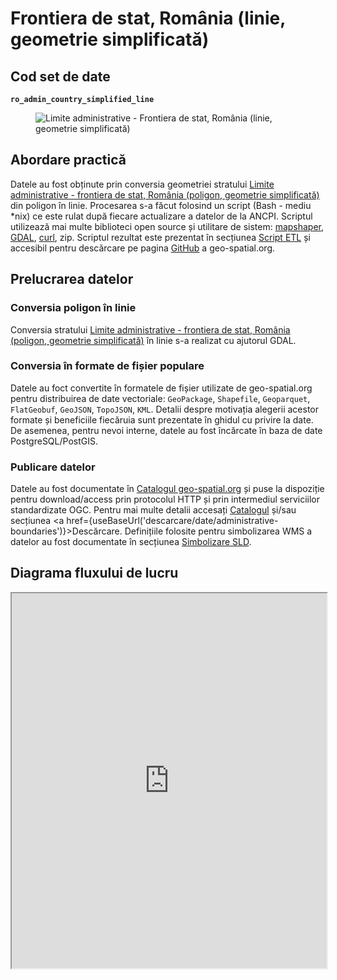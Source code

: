 
# Frontiera de stat, România (linie, geometrie simplificată)

## Cod set de date

**`ro_admin_country_simplified_line`**

<figure style={{ textAlign: "center" }}>
  <img src={useBaseUrl('https://services.geo-spatial.org/data/thumbnails/administrative-boundaries/country/ro-admin-country-simplified-line.svg')} alt="Limite administrative - Frontiera de stat, România (linie, geometrie simplificată)" />
</figure>

## Abordare practică

Datele au fost obținute prin conversia geometriei stratului [Limite administrative - frontiera de stat, România (poligon, geometrie simplificată)](https://services.geo-spatial.org/geonetwork/srv/eng/catalog.search#/metadata/a1ccf00a-c444-4a61-8ce6-436c6c909595) din poligon în linie. Procesarea s-a făcut folosind un script (Bash - mediu *nix) ce este rulat după fiecare actualizare a datelor de la ANCPI. Scriptul utilizează mai multe biblioteci open source și utilitare de sistem: [mapshaper](https://mapshaper.org/), [GDAL](https://gdal.org), [curl](https://curl.se/), zip. Scriptul rezultat este prezentat în secțiunea [Script ETL](#script-etl) și accesibil pentru descărcare pe pagina [GitHub](https://github.com/geospatialorg/ingestie-date/blob/main/publish_update_ro_admin_country_simplified_line.sh) a geo-spatial.org.

## Prelucrarea datelor

### Conversia poligon în linie

Conversia stratului [Limite administrative - frontiera de stat, România (poligon, geometrie simplificată)](https://services.geo-spatial.org/geonetwork/srv/eng/catalog.search#/metadata/a1ccf00a-c444-4a61-8ce6-436c6c909595) în linie s-a realizat cu ajutorul GDAL.

### Conversia în formate de fișier populare

Datele au foct convertite în formatele de fișier utilizate de geo-spatial.org pentru distribuirea de date vectoriale: `GeoPackage`, `Shapefile`, `Geoparquet`, `FlatGeobuf`, `GeoJSON`, `TopoJSON`, `KML`. Detalii despre motivația alegerii acestor formate și beneficiile fiecăruia sunt prezentate în ghidul cu privire la date. De asemenea, pentru nevoi interne, datele au fost încărcate în baza de date PostgreSQL/PostGIS.

### Publicare datelor

Datele au fost documentate în [Catalogul geo-spatial.org](https://services.geo-spatial.org/geonetwork/srv/eng/catalog.search#/metadata/b003b6ec-6cd4-4b4d-abe6-635dac8b4280) și puse la dispoziție pentru download/access prin protocolul HTTP și prin intermediul serviciilor standardizate OGC. Pentru mai multe detalii accesați [Catalogul](https://services.geo-spatial.org/geonetwork/srv/eng/catalog.search#/metadata/b003b6ec-6cd4-4b4d-abe6-635dac8b4280) și/sau secțiunea <a href={useBaseUrl('descarcare/date/administrative-boundaries')}>Descărcare</a>. Definițiile folosite pentru simbolizarea WMS a datelor au fost documentate în secțiunea [Simbolizare SLD](#simbolizare-sld).

## Diagrama fluxului de lucru

<iframe
  src="https://geo-spatial.org/jsoncrack/editor/?json=https://geo-spatial.org/descrieri-etl-json/etl_ro_admin_country_simplified_line.json"
  width="100%"
  height="600"
  style={{ border: '1px solid #ccc', borderRadius: '8px' }}
  loading="lazy"
/>

<a
  href="https://geo-spatial.org/jsoncrack/editor/?json=https://geo-spatial.org/descrieri-etl-json/etl_ro_admin_country_simplified_line.json"
  target="_blank"
  rel="noopener noreferrer"
>
  Deschide diagrama într-o pagină separată <i className="fa fa-external-link-alt" style={{ marginLeft: '0.3rem' }}></i>
</a>

## Script ETL

```bash title="publish_update_ro_admin_country_simplified_line.sh"
#!/usr/bin/zsh

##############################################################################################################
#🛠 Publicare/actualizare Frontiera de stat, România (linie, geometrie simplificată)
##############################################################################################################

#🎛 configurații

#🕹 activare mediu Anaconda cu bibliotecile necesare pentru procesare
source /home/ubuntu/anaconda3/etc/profile.d/conda.sh
conda activate geo

#🚏 definire căi date
country_data_path="/storage/volumes/geoserver-1-storage/administrative_boundaries/country"

#⚙️ PostGIS
pg_host="localhost"
pg_port=5432
pg_user="user"
pg_db="geospatial"
pg_pass="pass"
pg_schema="romania"

#⚙️ GeoServer
gs_url="http://localhost:8080/geoserver"
gs_user="user"
gs_pass="pass"
gs_workspace="administrative-boundaries"
gs_store="administrative-boundaries"
gs_layer_title="Limite administrative - frontiera de stat, România (linie, geometrie simplificată)"
gs_layer_abstract="Set de date care conține limitele oficiale ale teritoriului României, în format vectorial de tip linie, procesat de comunitatea geo-spatial.org pe baza datelor publice furnizate de Agenția Națională de Cadastru și Publicitate Imobiliară."
gs_layer_keywords=("România" "frontiera de stat" "limite administrative" "vector" "linie" "geometrie simplificată")
gs_layer_metadata_link="https://services.geo-spatial.org/geonetwork/srv/eng/catalog.search#/metadata/b003b6ec-6cd4-4b4d-abe6-635dac8b4280"
gs_layer_style="ro_admin_country_simplified_line"

#⚙️ Date
layer_name="ro_admin_country_simplified_line"

echo "
🛠 Procesare Frontiera de stat, România (linie, geometrie simplificată)
"

#💾 creare versiune GPKG
echo "💾 creare versiune GPKG"
if [ -f ${country_data_path}/${layer_name}.gpkg ]; then
    rm ${country_data_path}/${layer_name}.gpkg
fi

 ogr2ogr -of GPKG -lco FID=id -nln ${layer_name} -nlt MULTILINESTRING -dialect sqlite -sql "SELECT * FROM ro_admin_country_simplified_polygon AS a" ${country_data_path}/${layer_name}.gpkg ${country_data_path}/ro_admin_country_simplified_polygon.gpkg

#💾 creare versiune Shapefile
echo "💾 creare versiune Shapefile"
if [ -f ${country_data_path}/${layer_name}.zip ]; then
    rm ${country_data_path}/${layer_name}.zip
fi
ogr2ogr -lco ENCODING=UTF-8 -nln ${layer_name} -dialect sqlite -sql "SELECT a.id AS id, * FROM ${layer_name} AS a" ${country_data_path}/${layer_name}.shp ${country_data_path}/${layer_name}.gpkg

#📦 arhivare fișiere shp
echo "📦 arhivare fișiere shp"
zip -j ${country_data_path}/${layer_name}.zip ${country_data_path}/${layer_name}.dbf ${country_data_path}/${layer_name}.shp ${country_data_path}/${layer_name}.prj ${country_data_path}/${layer_name}.shx ${country_data_path}/${layer_name}.cpg

#💾 creare versiune FlatGeobuf
echo "💾 creare versiune FlatGeobuf"
if [ -f ${country_data_path}/${layer_name}.fgb ]; then
    rm ${country_data_path}/${layer_name}.fgb
fi
ogr2ogr -of FlatGeobuf -nln ${layer_name} -dialect sqlite -sql "SELECT a.id AS id, * FROM ${layer_name} AS a" -nlt MULTILINESTRING ${country_data_path}/${layer_name}.fgb ${country_data_path}/${layer_name}.gpkg

#💾 creare versiune GeoParquet
echo "💾 creare versiune GeoParquet"
if [ -f ${country_data_path}/${layer_name}.parquet ]; then
    rm ${country_data_path}/${layer_name}.parquet
fi
ogr2ogr -of Parquet -nlt MULTILINESTRING -nln ${layer_name} -dialect sqlite -sql "SELECT a.id AS id, * FROM ${layer_name} AS a" ${country_data_path}/${layer_name}.parquet ${country_data_path}/${layer_name}.gpkg

#💾 creare versiune GeoJSON
echo "💾 creare versiune GeoJSON"
if [ -f ${country_data_path}/${layer_name}.geojson ]; then
    rm ${country_data_path}/${layer_name}.geojson
fi
ogr2ogr -of GeoJSON -t_srs EPSG:4326 -nln ${layer_name} -dialect sqlite -sql "SELECT a.id AS id, * FROM ${layer_name} AS a" ${country_data_path}/${layer_name}.geojson ${country_data_path}/${layer_name}.gpkg

#💾 creare versiune KML
echo "💾 creare versiune KML"
if [ -f ${country_data_path}/${layer_name}.kml ]; then
    rm ${country_data_path}/${layer_name}.kml
fi
ogr2ogr -of KML -t_srs EPSG:4326 -dsco NameField=name ${country_data_path}/${layer_name}.kml ${country_data_path}/${layer_name}.gpkg

#💾 creare versiune TopoJSON
echo "💾 creare versiune TopoJSON"
if [ -f ${country_data_path}/${layer_name}.topojson ]; then
    rm ${country_data_path}/${layer_name}.topojson
fi
mapshaper -i ${country_data_path}/${layer_name}.geojson -o format=topojson ${country_data_path}/${layer_name}.topojson

#💾 actualizarea setului de date în baza de date PostGIS
echo "💾 actualizarea setului de date în baza de date PostGIS"
ogr2ogr -of PostgreSQL PG:"host=${pg_host} port=${pg_port} user=${pg_user} dbname=${pg_db} password=${pg_pass}" -lco schema=${pg_schema} -lco GEOMETRY_NAME=geom -lco overwrite=yes ${country_data_path}/${layer_name}.gpkg ${layer_name} -skipfailures -overwrite

#🖇 indexare date PostGIS
psql -h ${pg_host} -p ${pg_port} -U ${pg_user} -d ${pg_db} -c "
CREATE INDEX ${layer_name}_geom_idx ON romania.${layer_name} USING GIST (geom);
CLUSTER romania.${layer_name} USING ${layer_name}_geom_idx;"

#💾 publicarea/actualizarea serviciilor de date
echo "💾 publicarea/actualizarea serviciilor de date"

#❌ ștergere strat existent (dacă există)
echo "🔍 Verificare dacă există stratul."
HTTP_STATUS=$(curl -s -o /dev/null -w "%{http_code}" -u $gs_user:$gs_pass \
  "${gs_url}/rest/layers/${gs_workspace}:${layer_name}.xml")

if [ "$HTTP_STATUS" == "200" ]; then
    echo "⚠️  Stratul există. Se șterge."
    curl -s -u $gs_user:$gs_pass -XDELETE \
      "${gs_url}/rest/layers/${gs_workspace}:${layer_name}?recurse=true"
    echo "🗑️  Stratul a fost șters."
else
    echo "✅ Nu există strat cu acest nume."
fi

#💾 creare strat
echo "➕ Creare strat ${layer_name}"
curl -s -u $gs_user:$gs_pass -XPOST -H "Content-type: text/xml" \
  -d "<featureType>
         <name>${layer_name}</name>
         <nativeName>${layer_name}</nativeName>
         <title>${gs_layer_title}</title>
         <abstract>${gs_layer_abstract}</abstract>
     </featureType>" \
  "${gs_url}/rest/workspaces/${gs_workspace}/datastores/${gs_store}/featuretypes"

#💾 adăugare detalii suplimentare (keywords și metadata link)
echo "📝 Actualizare metadate"
keywords_xml=""
for keyword in "${gs_layer_keywords[@]}"; do
    keywords_xml+="<string>${keyword}</string>"
done

curl -s -u $gs_user:$gs_pass -XPUT -H "Content-type: text/xml" \
-d "<featureType>
        <keywords>
            ${keywords_xml}
        </keywords>
        <metadataLinks>
            <metadataLink>
                <type>text/xml</type>
                <metadataType>ISO19115:2003</metadataType>
                <content>${gs_layer_metadata_link}</content>
            </metadataLink>
        </metadataLinks>
    </featureType>" \
"${gs_url}/rest/workspaces/${gs_workspace}/datastores/${gs_store}/featuretypes/${layer_name}"

#💾 Setare stil implicit
echo "🎨 Setare stil ${gs_layer_style}..."
curl -s -u $gs_user:$gs_pass -XPUT -H "Content-type: text/xml" \
  -d "<layer>
         <defaultStyle>
             <name>${gs_layer_style}</name>
         </defaultStyle>
     </layer>" \
  "${gs_url}/rest/layers/${gs_workspace}:${layer_name}"

echo "✅ Stratul ${layer_name} a fost adăugat și configurat cu succes în GeoServer."

#🗑️ Ștergere fișiere intermediare
echo "🗑️ Ștergere fișiere Shapefile"
rm ${country_data_path}/${layer_name}.dbf ${country_data_path}/${layer_name}.shp ${country_data_path}/${layer_name}.prj ${country_data_path}/${layer_name}.shx ${country_data_path}/${layer_name}.cpg
```
Script accesibil și pe [GitHub](https://github.com/geospatialorg/ingestie-date/blob/main/publish_update_ro_admin_country_simplified_line.sh).

## Simbolizare SLD

### Simbolizare SLD implicită

```xml title="ro_admin_country_simplified_line.sld"
<?xml version="1.0" encoding="UTF-8"?>
<StyledLayerDescriptor xmlns="http://www.opengis.net/sld" xmlns:ogc="http://www.opengis.net/ogc" xmlns:xsi="http://www.w3.org/2001/XMLSchema-instance" xsi:schemaLocation="http://www.opengis.net/sld http://schemas.opengis.net/sld/1.1.0/StyledLayerDescriptor.xsd" xmlns:xlink="http://www.w3.org/1999/xlink" xmlns:se="http://www.opengis.net/se" version="1.1.0">
  <NamedLayer>
    <se:Name>Frontiera de stat</se:Name>
    <UserStyle>
      <se:Name>Frontiera de stat</se:Name>
      <se:FeatureTypeStyle>
        <se:Rule>
          <se:Name>Frontiera</se:Name>
          <se:LineSymbolizer>
            <se:Stroke>
              <se:SvgParameter name="stroke">#000000</se:SvgParameter>
              <se:SvgParameter name="stroke-width">2</se:SvgParameter>
              <se:SvgParameter name="stroke-linejoin">bevel</se:SvgParameter>
              <se:SvgParameter name="stroke-linecap">square</se:SvgParameter>
            </se:Stroke>
          </se:LineSymbolizer>
        </se:Rule>
      </se:FeatureTypeStyle>
    </UserStyle>
  </NamedLayer>
</StyledLayerDescriptor>
```
Fișier accesibil și pe [GitHub](https://github.com/geospatialorg/simbolizare/blob/main/sld/administrative-boundaries/ro_admin_country_simplified_line.sld).
